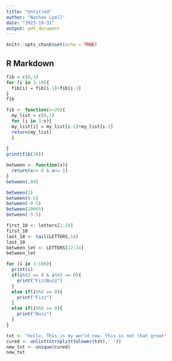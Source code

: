 ```yaml
---
title: "Untitled"
author: "Nathan Lyell"
date: "2023-10-31"
output: pdf_document
---
```


```r
knitr::opts_chunk$set(echo = TRUE)
```

## R Markdown

```r
fib = c(0,1)
for (i in 3:10){
  fib[i] = fib[i-1]+fib[i-2]
}
fib
```


```r
fib <- function(n=20){
  my_list = c(0,1)
  for (i in 3:n){
  my_list[i] = my_list[i-1]+my_list[i-2]
  return(my_list)
  }
  
}
print(fib(20))
```

```r
between <- function(x){
  return(x>= 0 & x<= 1)
}
between(.04)

```


```r
between(1)
between(0.5)
between(-0.5)
between(20005)
between(-5.5)
```

```r
first_10 <- letters[1:10]
first_10
last_10 <- tail(LETTERS,10)
last_10
between_let <- LETTERS[22:24]
between_let
```


```r
for (i in 1:100){
  print(i)
  if(i%%3 == 0 & i%%5 == 0){
    print("FizzBuzz")
  }
  else if(i%%3 == 0){
    print("Fizz")
  }
  else if(i%%5 == 0){
    print("Buzz")
  }
}
```

```r
txt <- "hello, This is my world now. This is not that great"
cured <- unlist(strsplit(tolower(txt),' '))
new_txt <- unique(cured)
new_txt
```

